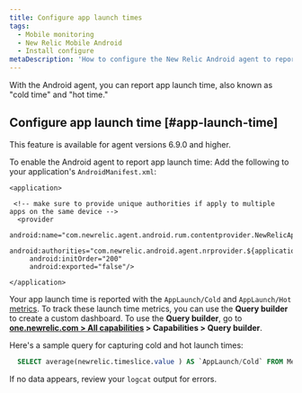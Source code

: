 ```yaml
---
title: Configure app launch times
tags:
  - Mobile monitoring
  - New Relic Mobile Android
  - Install configure
metaDescription: 'How to configure the New Relic Android agent to report app launch time'
---
```


With the Android agent, you can report app launch time, also known as "cold time" and "hot time." 

## Configure app launch time [#app-launch-time]

<Callout variant="important">
This feature is available for agent versions 6.9.0 and higher.
</Callout>

To enable the Android agent to report app launch time: Add the following to your application's `AndroidManifest.xml`:
   ```
   <application>

    <!-- make sure to provide unique authorities if apply to multiple apps on the same device -->
     <provider
        android:name="com.newrelic.agent.android.rum.contentprovider.NewRelicAppContentProvider"
        android:authorities="com.newrelic.android.agent.nrprovider.${applicationId}"
        android:initOrder="200"
        android:exported="false"/>
        
  </application>
   ```
   
Your app launch time is reported with the `AppLaunch/Cold` and `AppLaunch/Hot` [metrics](https://docs.newrelic.com/docs/data-apis/understand-data/new-relic-data-types/#metrics). To track these launch time metrics, you can use the **Query builder** to create a custom dashboard. To use the **Query builder**, go to **[one.newrelic.com > All capabilities](https://one.newrelic.com/all-capabilities) > Capabilities > Query builder**.

Here's a sample query for capturing cold and hot launch times: 

```sql
  SELECT average(newrelic.timeslice.value ) AS `AppLaunch/Cold` FROM Metric WHERE metricTimesliceName = ‘AppLaunch/Cold’ AND `entity.guid` = ‘your app token here’ SINCE 1664218800000 UNTIL 1664220600000 TIMESERIES
  ```

If no data appears, review your `logcat` output for errors.
